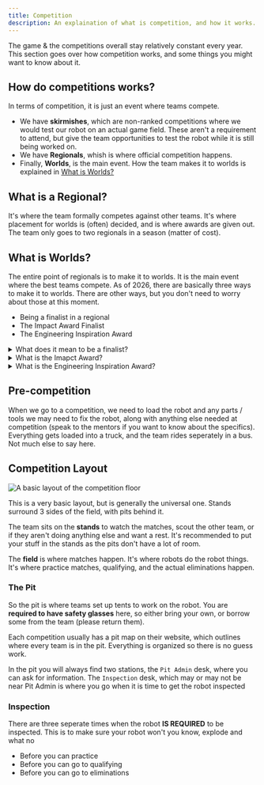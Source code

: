 ```yaml
---
title: Competition
description: An explaination of what is competition, and how it works.
---
```


The game & the competitions overall stay relatively constant every year. This section
goes over how competition works, and some things you might want to know about it.

## How do competitions works?

In terms of competition, it is just an event where teams compete.

- We have **skirmishes**, which are
  non-ranked competitions where we would test our robot on an actual game field. These aren't a
  requirement to attend, but give the team opportunities to test the robot while it is still being worked on.
- We have **Regionals**, whish is where official competition happens.
- Finally, **Worlds**, is the main event. How the team makes it to worlds is explained in [What is Worlds?](#what-is-worlds)

## What is a Regional?

It's where the team formally competes against other teams. It's where placement for worlds is (often)
decided, and is where awards are given out. The team only goes to two regionals in a season (matter of cost).

## What is Worlds?

The entire point of regionals is to make it to worlds. It is the main event where the best teams compete. As of 2026,
there are basically three ways to make it to worlds. There are other ways, but you don't need to worry about those
at this moment.

- Being a finalist in a regional
- The Impact Award Finalist
- The Engineering Inspiration Award

<details>
  <summary>What does it mean to be a finalist?</summary>

If the team wins at a regional, they gain a seat at worlds to compete. This is
the traditional way of getting to worlds.

</details>

<details>
  <summary>What is the Imapct Award?</summary>

Without going into [immense
detail](https://www.firstinspires.org/robotics/frc/awards), if your team can
demonstrate the incredible impact the team has on it's community, they get to
compete at worlds against other Impact award finalists. **It is the most
prestigious award in FRC**, and as such is incredibly difficult to gain.

</details>

<details>
  <summary>What is the Engineering Inspiration Award?</summary>

Without going into [immense detail](https://www.firstinspires.org/robotics/frc/awards), it focuses
inspiring people to join engineering. Quoting First directly, "Celebrates outstanding success
in advancing respect and appreciation for engineering within a team’s school or organization and community".

</details>

## Pre-competition

When we go to a competition, we need to load the robot and any parts / tools we may need to fix the robot,
along with anything else needed at competition (speak to the mentors if you want to know about the specifics).
Everything gets loaded into a truck, and the team rides seperately in a bus. Not much else to say here.

## Competition Layout

![A basic layout of the competition floor](/src/assets/images/basic-comp-layout.png)

This is a very basic layout, but is generally the universal one. Stands surround 3 sides of the field,
with pits behind it.

The team sits on the **stands** to watch the matches, scout the other team,
or if they aren't doing anything else and want a rest. It's recommended to put your stuff in the stands as
the pits don't have a lot of room.

The **field** is where matches happen. It's where robots do the robot things. It's where practice matches, qualifying,
and the actual eliminations happen.

### The Pit

So the pit is where teams set up tents to work on the robot. You are **required to have safety glasses** here,
so either bring your own, or borrow some from the team (please return them).

Each competition usually has a pit map on their website, which outlines where every team is in the pit. Everything
is organized so there is no guess work.

In the pit you will always find two stations, the `Pit Admin` desk, where you can ask for
information. The `Inspection` desk, which may or may not be near Pit Admin is where you go when it is time to get
the robot inspected

### Inspection

There are three seperate times when the robot **IS REQUIRED** to be inspected. This is to make sure your robot
won't you know, explode and what no

- Before you can practice
- Before you can go to qualifying
- Before you can go to eliminations
